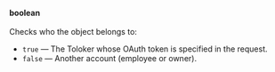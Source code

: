**boolean**<br/><br/>Checks who the object belongs to:

- `true` — The Toloker whose OAuth token is specified in the request.
- `false` — Another account (employee or owner).